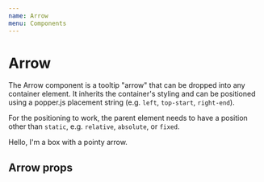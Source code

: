 ```yaml
---
name: Arrow
menu: Components
---
```




# Arrow

The Arrow component is a tooltip "arrow" that can be dropped into any container element. It inherits the container's styling and can be positioned using a popper.js placement string (e.g. `left`, `top-start`, `right-end`).

For the positioning to work, the parent element needs to have a position other than `static`, e.g. `relative`, `absolute`, or `fixed`.

<Playground>
	<div
		style={{
			position: 'relative',
			width: 250,
			padding: 8,
			backgroundColor: 'grey',
			color: 'white',
			border: '1px solid black',
			borderRadius: 4,
		}}
	>
		Hello, I'm a box with a pointy arrow.
		<Arrow placement="top-end" distanceFromEdge={20} size={10} />
	</div>
</Playground>

## Arrow props

<Props of={Arrow} />
